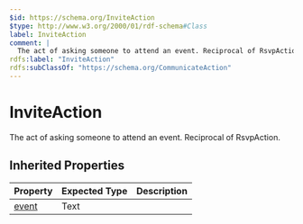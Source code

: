 ```yaml
---
$id: https://schema.org/InviteAction
$type: http://www.w3.org/2000/01/rdf-schema#Class
label: InviteAction
comment: |
  The act of asking someone to attend an event. Reciprocal of RsvpAction.
rdfs:label: "InviteAction"
rdfs:subClassOf: "https://schema.org/CommunicateAction"
---
```


# InviteAction

The act of asking someone to attend an event. Reciprocal of RsvpAction.

## Inherited Properties

| Property | Expected Type | Description |
| --- | --- | --- |
| [event](https://schema.org/event) | Text |  |
